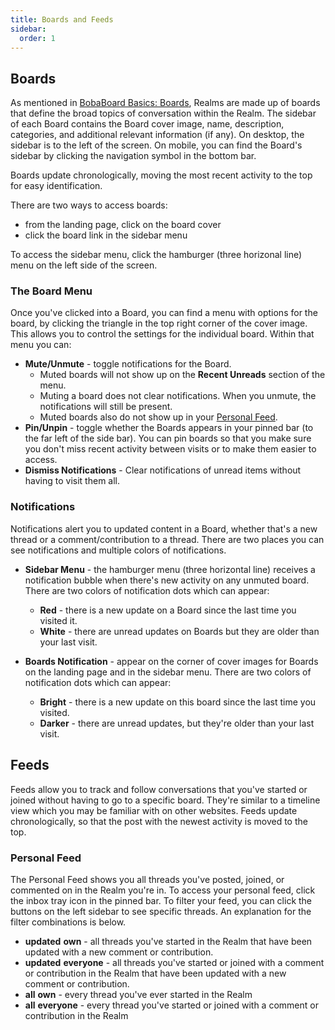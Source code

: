 ```yaml
---
title: Boards and Feeds
sidebar:
  order: 1
---
```


## Boards

As mentioned in [BobaBoard Basics: Boards](/docs/users/intro#boards), Realms are
made up of boards that define the broad topics of conversation within the Realm.
The sidebar of each Board contains the Board cover image, name, description,
categories, and additional relevant information (if any). On desktop, the
sidebar is to the left of the screen. On mobile, you can find the Board's
sidebar by clicking the navigation symbol in the bottom bar.

Boards update chronologically, moving the most recent activity to the top for
easy identification.

There are two ways to access boards:

- from the landing page, click on the board cover
- click the board link in the sidebar menu

To access the sidebar menu, click the hamburger (three horizonal line) menu on
the left side of the screen.

### The Board Menu

Once you've clicked into a Board, you can find a menu with options for the
board, by clicking the triangle in the top right corner of the cover image. This
allows you to control the settings for the individual board. Within that menu
you can:

- **Mute/Unmute** - toggle notifications for the Board.
  - Muted boards will not show up on the **Recent Unreads** section of the menu.
  - Muting a board does not clear notifications. When you unmute, the
    notifications will still be present.
  - Muted boards also do not show up in your [Personal Feed](#personal-feed).
- **Pin/Unpin** - toggle whether the Boards appears in your pinned bar (to the
  far left of the side bar). You can pin boards so that you make sure you don't
  miss recent activity between visits or to make them easier to access.
- **Dismiss Notifications** - Clear notifications of unread items without having
  to visit them all.

### Notifications

Notifications alert you to updated content in a Board, whether that's a new
thread or a comment/contribution to a thread. There are two places you can see
notifications and multiple colors of notifications.

- **Sidebar Menu** - the hamburger menu (three horizontal line) receives a
  notification bubble when there's new activity on any unmuted board. There are
  two colors of notification dots which can appear:

  - **Red** - there is a new update on a Board since the last time you visited
    it.
  - **White** - there are unread updates on Boards but they are older than your
    last visit.

- **Boards Notification** - appear on the corner of cover images for Boards on
  the landing page and in the sidebar menu. There are two colors of notification
  dots which can appear:
  - **Bright** - there is a new update on this board since the last time you
    visited.
  - **Darker** - there are unread updates, but they're older than your last
    visit.

## Feeds

Feeds allow you to track and follow conversations that you've started or joined
without having to go to a specific board. They're similar to a timeline view
which you may be familiar with on other websites. Feeds update chronologically,
so that the post with the newest activity is moved to the top.

### Personal Feed

The Personal Feed shows you all threads you've posted, joined, or commented on
in the Realm you're in. To access your personal feed, click the inbox tray icon
in the pinned bar. To filter your feed, you can click the buttons on the left
sidebar to see specific threads. An explanation for the filter combinations is
below.

- **updated** **own** - all threads you've started in the Realm that have been
  updated with a new comment or contribution.
- **updated** **everyone** - all threads you've started or joined with a comment
  or contribution in the Realm that have been updated with a new comment or
  contribution.
- **all** **own** - every thread you've ever started in the Realm
- **all** **everyone** - every thread you've started or joined with a comment or
  contribution in the Realm
